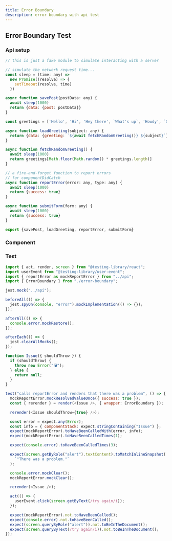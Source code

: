 ```yaml
---
title: Error Boundary
description: error boundary with api test
---
```


## Error Boundary Test

<Steps>

### Api setup

```jsx title="api.ts"
// this is just a fake module to simulate interacting with a server

// simulate the network request time...
const sleep = (time: any) =>
  new Promise((resolve) => {
    setTimeout(resolve, time)
  })

async function savePost(postData: any) {
  await sleep(1000)
  return {data: {post: postData}}
}

const greetings = ['Hello', 'Hi', 'Hey there', `What's up`, 'Howdy', `G'day`]

async function loadGreeting(subject: any) {
  return {data: {greeting: `${await fetchRandomGreeting()} ${subject}`}}
}

async function fetchRandomGreeting() {
  await sleep(1000)
  return greetings[Math.floor(Math.random() * greetings.length)]
}

// a fire-and-forget function to report errors
// for componentDidCatch
async function reportError(error: any, type: any) {
  await sleep(1000)
  return {success: true}
}

async function submitForm(form: any) {
  await sleep(1000)
  return {success: true}
}

export {savePost, loadGreeting, reportError, submitForm}
```

### Component

<ComponentPreview name="test-04-error" />

### Test

```js title="utils/error-boundary.test.tsx"
import { act, render, screen } from "@testing-library/react";
import userEvent from "@testing-library/user-event";
import { reportError as mockReportError } from "../api";
import { ErrorBoundary } from "./error-boundary";

jest.mock("../api");

beforeAll(() => {
  jest.spyOn(console, "error").mockImplementation(() => {});
});

afterAll(() => {
  console.error.mockRestore();
});

afterEach(() => {
  jest.clearAllMocks();
});

function Issue({ shouldThrow }) {
  if (shouldThrow) {
    throw new Error("💣");
  } else {
    return null;
  }
}

test("calls reportError and renders that there was a problem", () => {
  mockReportError.mockResolvedValueOnce({ success: true });
  const { rerender } = render(<Issue />, { wrapper: ErrorBoundary });

  rerender(<Issue shouldThrow={true} />);

  const error = expect.any(Error);
  const info = { componentStack: expect.stringContaining("Issue") };
  expect(mockReportError).toHaveBeenCalledWith(error, info);
  expect(mockReportError).toHaveBeenCalledTimes(1);

  expect(console.error).toHaveBeenCalledTimes(3);

  expect(screen.getByRole("alert").textContent).toMatchInlineSnapshot(
    `"There was a problem."`
  );

  console.error.mockClear();
  mockReportError.mockClear();

  rerender(<Issue />);

  act(() => {
    userEvent.click(screen.getByText(/try again/i));
  });

  expect(mockReportError).not.toHaveBeenCalled();
  expect(console.error).not.toHaveBeenCalled();
  expect(screen.queryByRole("alert")).not.toBeInTheDocument();
  expect(screen.queryByText(/try again/i)).not.toBeInTheDocument();
});
```

</Steps>